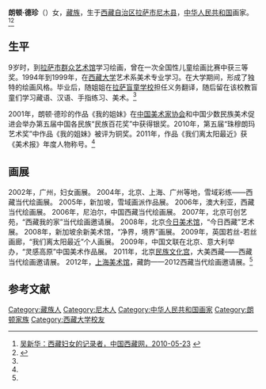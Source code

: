 '''朗顿·德珍'''（{{bd|1976年|||}}）女，[[藏族|藏族]]，生于[[西藏自治区|西藏自治区]][[拉萨市|拉萨市]][[尼木县|尼木县]]，[[中华人民共和国|中华人民共和国]]画家。<ref>[http://www.tibet.cn/2009jrb/gdfw/201005/t20100519_580849.htm 吴新华：西藏妇女的记录者，中国西藏网，2010-05-23] {{webarchive|url=https://web.archive.org/web/20150417141939/http://www.tibet.cn/2009jrb/gdfw/201005/t20100519_580849.htm |date=2015-04-17 }}</ref><ref name=zgxz>{{Cite web |url=http://www.chinatibetnews.com/2014/0123/1320452.shtml |title=藏族新生代女画家朗顿·德珍，中国西藏新闻网，014-01-23 |access-date=2015-04-17 |archive-date=2016-03-04 |archive-url=https://web.archive.org/web/20160304124730/http://www.chinatibetnews.com/2014/0123/1320452.shtml |dead-url=no }}</ref>

==生平==
9岁时，到[[拉萨市群众艺术馆|拉萨市群众艺术馆]]学习绘画，曾在一次全国性儿童绘画比赛中获三等奖。1994年到1999年，在[[西藏大学|西藏大学]]艺术系美术专业学习。在大学期间，形成了独特的绘画风格。毕业后，随姐姐在[[拉萨盲童学校|拉萨盲童学校]]担任义务翻译，随后留在该校教盲童们学习藏语、汉语、手指练习、美术。<ref name=zgxz/>

2001年，朗顿·德珍的作品《我的姐妹》在[[中国美术家协会|中国美术家协会]]和中国少数民族美术促进会举办第五届中国各民族“民族百花奖”中获得银奖。2010年，第五届“珠穆朗玛艺术奖”中作品《我的姐妹》被评为铜奖。2011年，作品《我们离太阳最近》获《美术报》年度人物称号。<ref name=zgxz/>

==画展==
2002年，广州，妇女画展。
2004年，北京、上海、广州等地，雪域彩练——西藏当代绘画展。
2005年，新加坡，雪域画派作品展。
2006年，澳大利亚，西藏当代绘画展。
2006年，尼泊尔，中国西藏当代绘画展。
2007年，北京可创艺苑，“西藏我的家”当代绘画邀请展。
2008年，北京[[今日美术馆|今日美术馆]]，“今日西藏”艺术展。
2008年，新加坡余新美术馆，“净界，境界”画展。
2009年，英国若丝-若丝画廊，“我们离太阳最近”个人画展。
2009年，中国文联在北京、意大利举办，“灵感高原”中国美术作品展。
2011年，北京[[民族文化宫|民族文化宫]]，大美西藏――西藏当代绘画邀请展。
2012年，[[上海美术馆|上海美术馆]]，藏韵——2012西藏当代绘画邀请展。<ref name=zgxz/>

==参考文献==
{{reflist}}

[[Category:藏族人|Category:藏族人]]
[[Category:尼木人|Category:尼木人]]
[[Category:中华人民共和国画家|Category:中华人民共和国画家]]
[[Category:朗顿家族|Category:朗顿家族]]
[[Category:西藏大学校友|Category:西藏大学校友]]